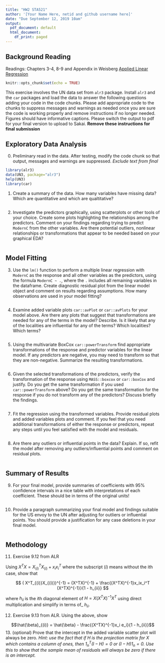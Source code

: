 ```yaml
---
title: "HW2 STA521"
author: '[Your Name Here, netid and github username here]'
date: "Due September 12, 2019 10am"
output:
  pdf_document: default
  html_document:
    df_print: paged
---
```


## Background Reading

Readings: Chapters 3-4, 8-9 and Appendix in Weisberg [Applied Linear Regression](https://ebookcentral.proquest.com/lib/duke/reader.action?docID=1574352)  


```r
knitr::opts_chunk$set(echo = TRUE)
```

This exercise involves the UN data set from `alr3` package. Install `alr3` and the `car` packages and load the data to answer the following questions adding your code in the code chunks.  Please add appropriate code to the chunks to suppress messages and warnings as needed once you are sure the code is working properly and remove instructions if no longer needed. Figures should have informative captions. Please switch the output to pdf for your final version to upload to Sakai. **Remove these instructions for final submission**


## Exploratory Data Analysis

0.  Preliminary read in the data.  After testing, modify the code chunk so that output, messages and warnings are suppressed.  *Exclude text from final*

```r
library(alr3)
data(UN3, package="alr3")
help(UN3) 
library(car)
```


1. Create a summary of the data.  How many variables have missing data?  Which are quantitative and which are qualtitative?

```r

```


2. Investigate the predictors graphically, using scatterplots or other tools of your choice. Create some plots
highlighting the relationships among the predictors. Comment
on your findings regarding trying to predict `ModernC` from the other variables.  Are there potential outliers, nonlinear relationships or transformations that appear to be needed based on your graphical EDA?

```r

```

## Model Fitting

3.  Use the `lm()` function to perform a multiple linear regression with `ModernC` as the response and all other variables as the predictors, using the formula `ModernC ~ .`, where the `.` includes all remaining variables in the dataframe.  Create  diagnostic residual plot from the linear model object and comment on results regarding assumptions.  How many observations are used in your model fitting?

```r

```

4. Examine added variable plots `car::avPlot` or `car::avPlots`  for your model above. Are there any plots that suggest that transformations are needed for any of the terms in the model? Describe. Is it likely that any of the localities are influential for any of the terms?  Which localities?  Which terms?  

```r

```

5.  Using the multivariate BoxCox `car::powerTransform`  find appropriate transformations of the response and predictor variables  for  the linear model.  If any predictors are negative, you may need to transform so that they are non-negative.  Summarize the resulting transformations.


```r

```

6. Given the selected transformations of the predictors, verify the transformation of the response using `MASS::boxcox` or `car::boxCox` and justify.  Do you get the same transformation if you used `car::powerTransform` above? Do you get the same transformation for the response if you do not transform any of the predictors?  Discuss briefly the findings.


```r

```

7.  Fit the regression using the transformed variables.  Provide residual plots and added variables plots and comment.  If you feel that you need additional transformations of either the response or predictors, repeat any steps until you feel satisfied with the model and residuals.

```r

```


8.  Are there any outliers or influential points in the data?  Explain.  If so, refit the model after removing any outliers/influential points and comment on residual plots.


```r

```

## Summary of Results

9. For your final model, provide summaries of coefficients with 95% confidence intervals in a nice table with interpretations of each coefficient.  These should be in terms of the original units! 


```r

```


10. Provide a paragraph summarizing your final model  and findings suitable for the US envoy to the UN after adjusting for outliers or influential points.   You should provide a justification for any case deletions in your final model.


```r

```


## Methodology

    

11. Exercise 9.12 from ALR

Using  $X^TX = X^T_{(i)}X_{(i)} + x_i x_i^T$ where the subscript $(i)$ means without the ith case, show that 

$$
( X^T_{(i)}X_{(i)})^{-1} = (X^TX)^{-1} + \frac{(X^TX)^{-1}x_ix_i^T  (X^TX)^{-1}}{1 - h_{ii}}
$$

where $h_{ii}$ is the $i$th diagonal element of $H = X(X^TX)^{-1}X^T$ using direct multiplication and simplify in terms of_ $h_{ii}$.

12. Exercise 9.13 from ALR.   Using the above, show

$$\hat{\beta}_{(i)} = \hat{\beta} -  \frac{(X^TX)^{-1}x_i e_i}{1 - h_{ii}}$$
13. (optional)  Prove that the intercept in the added variable scatter plot will always be zero.  _Hint:  use the fact that if $H$ is the projection matrix for $X$ which contains a column of ones, then $1_n^T (I - H) = 0$ or $(I - H) 1_n = 0$.  Use this to show that the sample mean of residuals will always be zero if there is an intercept._

